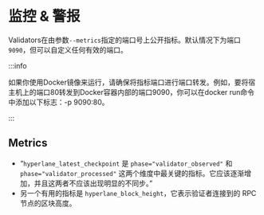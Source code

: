 # 监控 & 警报

Validators在由参数`--metrics`指定的端口号上公开指标。默认情况下为端口`9090`，但可以自定义任何有效的端口。

:::info

如果你使用Docker镜像来运行，请确保将指标端口进行端口转发。例如，要将宿主机上的端口80转发到Docker容器内部的端口9090，你可以在docker run命令中添加以下标志：-p 9090:80。

:::

## Metrics
 
- “`hyperlane_latest_checkpoint` 是 `phase="validator_observed"` 和 `phase="validator_processed"` 这两个维度中最关键的指标。它应该逐渐增加，并且这两者不应该出现明显的不同步。”
- 另一个有用的指标是 `hyperlane_block_height`，它表示验证者连接到的 RPC 节点的区块高度。

